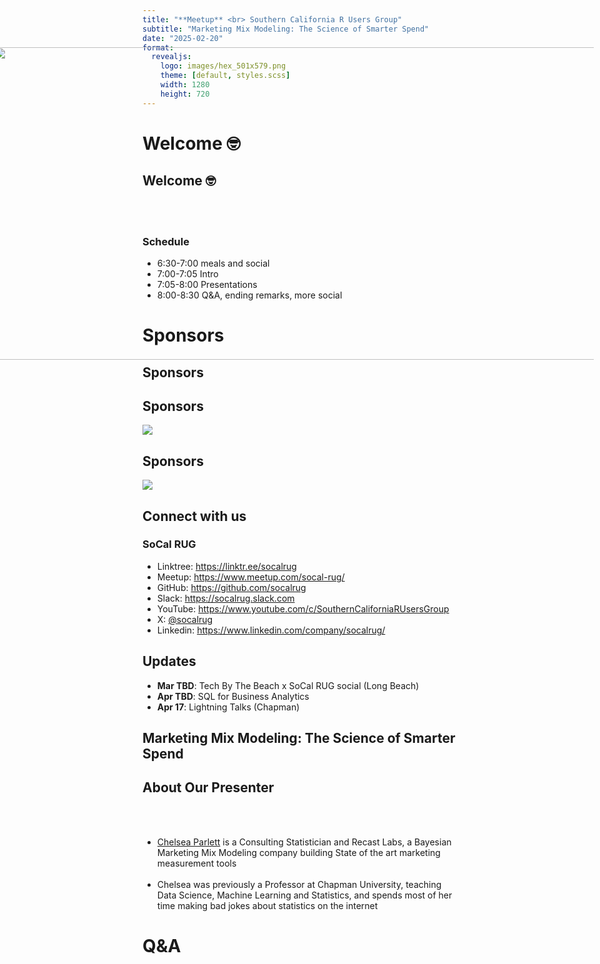 ```yaml
---
title: "**Meetup** <br> Southern California R Users Group"
subtitle: "Marketing Mix Modeling: The Science of Smarter Spend"
date: "2025-02-20"
format:
  revealjs: 
    logo: images/hex_501x579.png
    theme: [default, styles.scss]
    width: 1280
    height: 720
---
```


# Welcome 🤓

## Welcome 🤓

<br><br>

### Schedule

* 6:30-7:00 meals and social
* 7:00-7:05 Intro
* 7:05-8:00 Presentations
* 8:00-8:30 Q&A, ending remarks, more social

# Sponsors

## Sponsors {.no-logo}

<img src="images/SoCalRUG EECS Slide.png"
     width="1150px" height="500px"
     style="position:absolute; right:10px; top:130px;">

## Sponsors
  
![](images/UCI_Merage_Business_School.jpg)

## Sponsors

![](images/MDS-Homepage-Header-1536x512.jpg)

## Connect with us

### SoCal RUG

* Linktree: <https://linktr.ee/socalrug>
* Meetup: <https://www.meetup.com/socal-rug/>
* GitHub: <https://github.com/socalrug>
* Slack: <https://socalrug.slack.com>
* YouTube: <https://www.youtube.com/c/SouthernCaliforniaRUsersGroup>
* X: [@socalrug](https://x.com/socalrug)
* Linkedin: <https://www.linkedin.com/company/socalrug/>

## Updates

- **Mar TBD**: Tech By The Beach x SoCal RUG social (Long Beach)
- **Apr TBD**: SQL for Business Analytics
- **Apr 17**: Lightning Talks (Chapman)

## Marketing Mix Modeling: The Science of Smarter Spend {.center}

## About Our Presenter

<br><br>

- [Chelsea Parlett](https://www.linkedin.com/in/chelseaparlettpelleriti/) is a Consulting Statistician and Recast Labs, a Bayesian Marketing Mix Modeling company building State of the art marketing measurement tools
<br><br>
- Chelsea was previously a Professor at Chapman University, teaching Data Science, Machine Learning and Statistics, and spends most of her time making bad jokes about statistics on the internet

# Q&A
